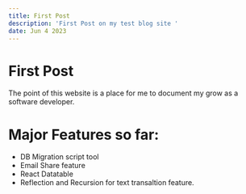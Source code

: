 ```yaml
---
title: First Post
description: 'First Post on my test blog site '
date: Jun 4 2023
---
```


# First Post

The point of this website is a place for me to document my grow as a software developer.

# Major Features so far:

- DB Migration script tool
- Email Share feature
- React Datatable
- Reflection and Recursion for text transaltion feature.

